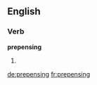 ==English==

===Verb===
'''prepensing'''

# {{present participle of|[[prepense]]}}

[[de:prepensing]]
[[fr:prepensing]]
